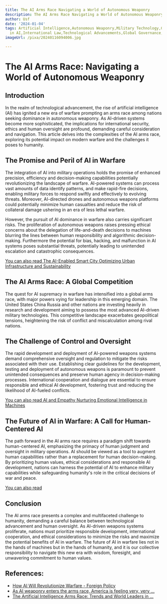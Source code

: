 ```yaml
---
title: The AI Arms Race Navigating a World of Autonomous Weaponry
description: The AI Arms Race Navigating a World of Autonomous Weaponry
author: Usf
date: '2024-01-04'
tags: Artificial Intelligence,Autonomous Weaponry,Military Technology,Global Security,Ethics
  in AI,International Law,Technological Advancements,Global Governance,Arms Control,Robotics
imageUrl: /pixa/20240116094006.jpg

---
```

#  **The AI Arms Race: Navigating a World of Autonomous Weaponry**

## **Introduction**
In the realm of technological advancement, the rise  of artificial  intelligence (AI) has ignited a new era of warfare prompting an arms race among nations seeking dominance in autonomous weaponry. As AI-driven systems become more sophisticated,  the implications for international security,  ethics and human oversight are profound, demanding careful consideration  and navigation.  This article  delves into the complexities  of the AI arms race, exploring its potential impact on  modern  warfare and the challenges it poses to humanity.

## **The Promise and Peril of AI in Warfare**
The integration of AI into military operations  holds the  promise of enhanced precision, efficiency and  decision-making capabilities potentially revolutionizing the landscape of warfare. AI-powered systems can process vast amounts of data identify patterns, and make  rapid-fire decisions, enabling military forces to respond swiftly and  effectively  to evolving  threats. Moreover,  AI-directed drones and autonomous weapons  platforms could potentially minimize human casualties and reduce the risk of collateral damage ushering in an era of less lethal warfare.

However, the pursuit of AI dominance in warfare also carries  significant  risks. The proliferation of autonomous weapons raises pressing ethical concerns about the delegation of life-and-death decisions to machines blurring the lines  between human responsibility and algorithmic decision-making. Furthermore the potential for bias, hacking, and malfunction in AI systems poses substantial threats, potentially leading to unintended escalation and catastrophic consequences.

[You can also read The AI-Enabled Smart City Optimizing Urban Infrastructure and  Sustainability](The%20AI-Enabled%20Smart%20City%20Optimizing%20Urban%20Infrastructure%20and%20Sustainability)


## **The AI Arms Race:  A Global Competition**
The quest for AI supremacy in warfare has intensified into a global arms race, with major powers  vying for leadership in this emerging domain. The  United States China Russia  and other  nations  are investing heavily in research and development aiming to possess the most  advanced AI-driven military technologies. This competitive  landscape exacerbates geopolitical tensions, heightening  the risk of conflict and miscalculation among rival nations.

## **The Challenge of Control and Oversight**
The rapid development and deployment of AI-powered weapons systems demand comprehensive oversight  and regulation to mitigate the risks associated with their use. Establishing clear guidelines for  the development, testing  and deployment of autonomous  weapons is paramount to prevent unintended consequences and preserve human agency in decision-making processes. International  cooperation and dialogue are essential to ensure responsible and ethical AI development, fostering trust  and reducing the likelihood of AI-fueled conflicts.

[You can also read AI and Empathy Nurturing Emotional Intelligence in Machines](AI%20and%20Empathy%20Nurturing%20Emotional%20Intelligence%20in%20Machines)


## **The Future of AI in Warfare: A Call for Human-Centered AI**
The path forward in the AI arms race requires a paradigm shift towards human-centered AI, emphasizing the primacy of human judgment and oversight in military operations.  AI should be viewed as a tool to  augment human  capabilities rather than a replacement for human decision-making. By prioritizing human values, ethical  considerations and responsible AI development, nations can harness the potential of AI to enhance military capabilities while safeguarding  humanity's role in the critical decisions of war and peace.

[You can also read ]()


## **Conclusion**
The AI arms race  presents a complex  and multifaceted  challenge to humanity, demanding a careful balance between technological advancement and  human oversight. As AI-driven weapons systems proliferate, nations must prioritize responsible development, international cooperation, and ethical considerations to minimize the risks and maximize the potential  benefits  of AI in  warfare. The  future of AI in warfare lies not in  the  hands  of machines but in the hands of humanity, and it is  our collective responsibility to navigate this new era with wisdom, foresight,  and unwavering commitment to human values.

## References:
- [How AI Will Revolutionize Warfare - Foreign Policy](https://foreignpolicy.com/2023/04/11/ai-arms-race-artificial-intelligence-chatgpt-military-technology/)
- [As AI weaponry enters the arms race, America is feeling very, very ...](https://www.theguardian.com/commentisfree/2023/apr/08/as-ai-weaponry-enters-the-arms-race-america-is-feeling-very-very-afraid)
- [The Artificial Intelligence Arms Race: Trends and World Leaders in ...](https://www.globalpolicyjournal.com/articles/conflict-and-security/artificial-intelligence-arms-race-trends-and-world-leaders)
